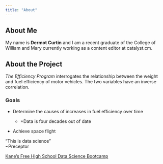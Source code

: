 ```yaml
---
title: "About"
---
```


## About Me

My name is **Dermot Curtin** and I am a recent graduate of the College of William and Mary currently working as a content editor at catalyst.cm.

## About the Project

*The Efficiency Program* interrogates the relationship between the weight and fuel efficiency of motor vehicles. The two variables have an inverse correlation.

### Goals

-   Determine the causes of increases in fuel efficiency over time

    -   +Data is four decades out of date

-   Achieve space flight

"This is data science"
\
~Preceptor

[Kane's Free High School Data Science Bootcamp](https://bootcamp.davidkane.info.)